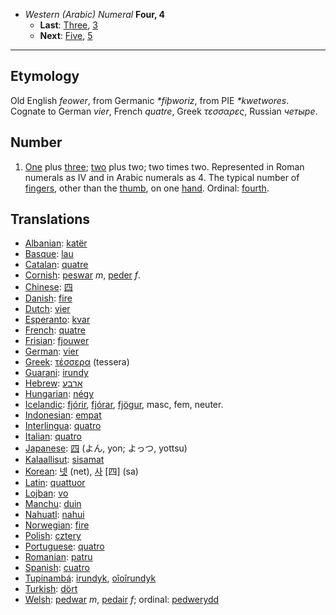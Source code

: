 *''Western (Arabic) Numeral'' '''Four, 4'''
**'''Last''': [[Three]], [[3]]
**'''Next''': [[Five]], [[5]]

----

== Etymology ==
Old English ''feower'', from Germanic ''*fiþworiz'', from PIE ''*kwetwores''. Cognate to German ''vier'', French ''quatre'', Greek ''τεσσαρες'', Russian ''четыре''.

== Number ==
# [[One]] plus [[three]]; [[two]] plus two; two times two.  Represented in Roman numerals as IV and in Arabic numerals as 4. The typical number of [[finger]]s, other than the [[thumb]], on one [[hand]]. Ordinal: [[fourth]].

== Translations ==
*[[Albanian]]: [[katër]]
*[[Basque]]: [[lau]]
*[[Catalan]]: [[quatre]]
*[[Cornish]]: [[peswar]] ''m'', [[peder]] ''f''.
*[[Chinese]]: [[四]]
*[[Danish]]: [[fire]]
*[[Dutch]]: [[vier]]
*[[Esperanto]]: [[kvar]]
*[[French]]: [[quatre]]
*[[Frisian]]: [[fjouwer]]
*[[German]]: [[vier]]
*[[Greek]]: [[τέσσερα]] (tessera)
*[[Guarani]]: [[irundy]]
*[[Hebrew]]: [[ארבע]]
*[[Hungarian]]: [[négy]]
*[[Icelandic]]: [[fjórir]], [[fjórar]], [[fjögur]], masc, fem, neuter.
*[[Indonesian]]: [[empat]]
*[[Interlingua]]: [[quatro]]
*[[Italian]]: [[quatro]]
*[[Japanese]]: [[四]] (よん, yon; よっつ, yottsu)
*[[Kalaallisut]]: [[sisamat]]
*[[Korean]]: [[넷]] (net), [[사]] [四] (sa)
*[[Latin]]: [[quattuor]]
*[[Lojban]]: [[vo]]
*[[Manchu]]: [[duin]]
*[[Nahuatl]]: [[nahui]]
*[[Norwegian]]: [[fire]]
*[[Polish]]: [[cztery]]
*[[Portuguese]]: [[quatro]]
*[[Romanian]]: [[patru]]
*[[Spanish]]: [[cuatro]]
*[[Tupinambá]]: [[irundyk]], [[oîoîrundyk]]
*[[Turkish]]: [[dört]]
*[[Welsh]]: [[pedwar]] ''m'', [[pedair]] ''f''; ordinal: [[pedwerydd]]